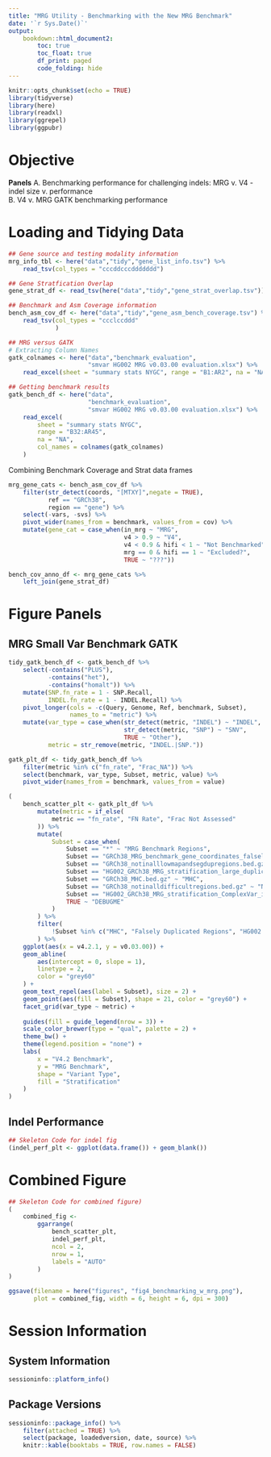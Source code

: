 ```yaml
---
title: "MRG Utility - Benchmarking with the New MRG Benchmark"
date: '`r Sys.Date()`'
output: 
    bookdown::html_document2:
        toc: true
        toc_float: true
        df_print: paged
        code_folding: hide
---
```


```r
knitr::opts_chunk$set(echo = TRUE)
library(tidyverse)
library(here)
library(readxl)
library(ggrepel)
library(ggpubr)
```

# Objective

__Panels__ 
A. Benchmarking performance for challenging indels: MRG v. V4 - indel size v. performance   
B. V4 v. MRG GATK benchmarking performance 


# Loading and Tidying Data
```r
## Gene source and testing modality information
mrg_info_tbl <- here("data","tidy","gene_list_info.tsv") %>% 
    read_tsv(col_types = "cccddcccddddddd")

## Gene Stratfication Overlap
gene_strat_df <- read_tsv(here("data","tidy","gene_strat_overlap.tsv"))

## Benchmark and Asm Coverage information
bench_asm_cov_df <- here("data","tidy","gene_asm_bench_coverage.tsv") %>% 
    read_tsv(col_types = "ccclccddd"
             )

## MRG versus GATK
# Extracting Column Names
gatk_colnames <- here("data","benchmark_evaluation",
                      "smvar HG002 MRG v0.03.00 evaluation.xlsx") %>% 
    read_excel(sheet = "summary stats NYGC", range = "B1:AR2", na = "NA")

## Getting benchmark results
gatk_bench_df <- here("data",
                      "benchmark_evaluation",
                      "smvar HG002 MRG v0.03.00 evaluation.xlsx") %>%
    read_excel(
        sheet = "summary stats NYGC",
        range = "B32:AR45",
        na = "NA",
        col_names = colnames(gatk_colnames)
    )
```

Combining Benchmark Coverage and Strat data frames
```r
mrg_gene_cats <- bench_asm_cov_df %>% 
    filter(str_detect(coords, "[MTXY]",negate = TRUE),
           ref == "GRCh38",
           region == "gene") %>% 
    select(-vars, -svs) %>% 
    pivot_wider(names_from = benchmark, values_from = cov) %>% 
    mutate(gene_cat = case_when(in_mrg ~ "MRG",
                                v4 > 0.9 ~ "V4",
                                v4 < 0.9 & hifi < 1 ~ "Not Benchmarked",
                                mrg == 0 & hifi == 1 ~ "Excluded?",
                                TRUE ~ "???"))

bench_cov_anno_df <- mrg_gene_cats %>% 
    left_join(gene_strat_df)
```

# Figure Panels

## MRG Small Var Benchmark GATK
```r
tidy_gatk_bench_df <- gatk_bench_df %>% 
    select(-contains("PLUS"),
           -contains("het"),
           -contains("homalt")) %>% 
    mutate(SNP.fn_rate = 1 - SNP.Recall,
           INDEL.fn_rate = 1 - INDEL.Recall) %>% 
    pivot_longer(cols = -c(Query, Genome, Ref, benchmark, Subset), 
                 names_to = "metric") %>% 
    mutate(var_type = case_when(str_detect(metric, "INDEL") ~ "INDEL",
                                str_detect(metric, "SNP") ~ "SNV",
                                TRUE ~ "Other"),
           metric = str_remove(metric, "INDEL.|SNP.")) 
```

```r
gatk_plt_df <- tidy_gatk_bench_df %>% 
    filter(metric %in% c("fn_rate", "Frac_NA")) %>% 
    select(benchmark, var_type, Subset, metric, value) %>% 
    pivot_wider(names_from = benchmark, values_from = value)

(
    bench_scatter_plt <- gatk_plt_df %>%
        mutate(metric = if_else(
            metric == "fn_rate", "FN Rate", "Frac Not Assessed"
        )) %>%
        mutate(
            Subset = case_when(
                Subset == "*" ~ "MRG Benchmark Regions",
                Subset == "GRCh38_MRG_benchmark_gene_coordinates_falselyduplicated.bed.gz" ~ "Falsely Duplicated Regions",
                Subset == "GRCh38_notinalllowmapandsegdupregions.bed.gz" ~ "Not In LowMap and SegDup",
                Subset == "HG002_GRCh38_MRG_stratification_large_duplication_not_in_ref.bed" ~ "HG002 Large Dups",
                Subset == "GRCh38_MHC.bed.gz" ~ "MHC",
                Subset == "GRCh38_notinalldifficultregions.bed.gz" ~ "Not In All Difficult",
                Subset == "HG002_GRCh38_MRG_stratification_ComplexVar_in_TR.bed.gz" ~ "ComplexVars In TR",
                TRUE ~ "DEBUGME"
            )
        ) %>%
        filter(
            !Subset %in% c("MHC", "Falsely Duplicated Regions", "HG002 Large Dups")
        ) %>%
    ggplot(aes(x = v4.2.1, y = v0.03.00)) +
    geom_abline(
        aes(intercept = 0, slope = 1),
        linetype = 2,
        color = "grey60"
    ) +
    geom_text_repel(aes(label = Subset), size = 2) +
    geom_point(aes(fill = Subset), shape = 21, color = "grey60") +
    facet_grid(var_type ~ metric) +
    
    guides(fill = guide_legend(nrow = 3)) +
    scale_color_brewer(type = "qual", palette = 2) +
    theme_bw() +
    theme(legend.position = "none") +
    labs(
        x = "V4.2 Benchmark",
        y = "MRG Benchmark",
        shape = "Variant Type",
        fill = "Stratification"
    )
)

```


## Indel Performance
```r
## Skeleton Code for indel fig
(indel_perf_plt <- ggplot(data.frame()) + geom_blank())
```

# Combined Figure
```r
## Skeleton Code for combined figure)
(
    combined_fig <-
        ggarrange(
            bench_scatter_plt,
            indel_perf_plt,
            ncol = 2,
            nrow = 1,
            labels = "AUTO"
        )
)
```

```r
ggsave(filename = here("figures", "fig4_benchmarking_w_mrg.png"), 
       plot = combined_fig, width = 6, height = 6, dpi = 300) 
```


# Session Information
## System Information
```r
sessioninfo::platform_info()
```


## Package Versions
```r
sessioninfo::package_info() %>% 
    filter(attached = TRUE) %>% 
    select(package, loadedversion, date, source) %>%
    knitr::kable(booktabs = TRUE, row.names = FALSE)
```